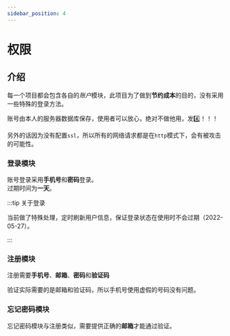 ```yaml
---
sidebar_position: 4
---
```



# 权限  

## 介绍  

  每一个项目都会包含各自的*账户*模块，此项目为了做到**节约成本**的目的，没有采用一些特殊的登录方法。  

  账号由本人的服务器数据库保存，使用者可以放心，绝对不做他用，发4️⃣！！！   

  另外的话因为没有配置`ssl`，所以所有的网络请求都是在`http`模式下，会有被攻击的可能性。  

### 登录模块  

  账号登录采用**手机号**和**密码**登录。  
  过期时间为**一天**。  

:::tip 关于登录

当前做了特殊处理，定时刷新用户信息，保证登录状态在使用时不会过期（2022-05-27）。  

:::

  <ImagePreview alt="登录" src="/img/docs/权限/login-intro.png" />   

### 注册模块  

  注册需要**手机号**、**邮箱**、**密码**和**验证码**  
  
  验证实际需要的是邮箱和验证码，所以手机号使用虚假的号码没有问题。  

  <ImagePreview alt="注册" src="/img/docs/权限/register-intro.png" /> 

### 忘记密码模块  

  忘记密码模块与注册类似，需要提供正确的**邮箱**才能通过验证。  

  <ImagePreview alt="忘记密码" src="/img/docs/权限/forget-intro.png" /> 